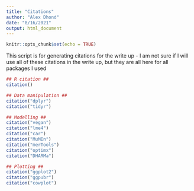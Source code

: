 ```yaml
---
title: "Citations"
author: "Alex Dhond"
date: "8/16/2021"
output: html_document
---
```


```r
knitr::opts_chunk$set(echo = TRUE)
```

This script is for generating citations for the write up - I am not sure if I will use all of these citations in the write up, but they are all here for all packages I used

```r
## R citation ##
citation()

## Data manipulation ## 
citation("dplyr")
citation("tidyr")

## Modelling ##
citation("vegan")
citation("lme4")
citation("car")
citation("MuMIn")
citation("merTools")
citation("optimx")
citation("DHARMa")

## Plotting ##
citation("ggplot2")
citation("ggpubr")
citation("cowplot")
```

